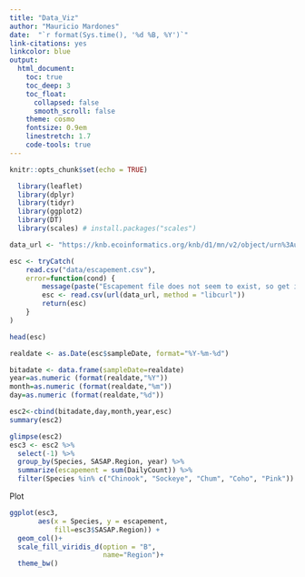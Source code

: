 ```yaml
---
title: "Data_Viz"
author: "Mauricio Mardones"
date:  "`r format(Sys.time(), '%d %B, %Y')`"
link-citations: yes
linkcolor: blue
output:
  html_document:
    toc: true
    toc_deep: 3
    toc_float:
      collapsed: false
      smooth_scroll: false
    theme: cosmo
    fontsize: 0.9em
    linestretch: 1.7
    code-tools: true
---
```



```r
knitr::opts_chunk$set(echo = TRUE)
```

```r
  library(leaflet)
  library(dplyr)
  library(tidyr)
  library(ggplot2)
  library(DT)
  library(scales) # install.packages("scales")
```
```r
data_url <- "https://knb.ecoinformatics.org/knb/d1/mn/v2/object/urn%3Auuid%3Af119a05b-bbe7-4aea-93c6-85434dcb1c5e"

esc <- tryCatch(
    read.csv("data/escapement.csv"),
    error=function(cond) {
        message(paste("Escapement file does not seem to exist, so get it from the KNB."))
        esc <- read.csv(url(data_url, method = "libcurl"))
        return(esc)
    }
)

head(esc)
```

```r
realdate <- as.Date(esc$sampleDate, format="%Y-%m-%d")

bitadate <- data.frame(sampleDate=realdate)
year=as.numeric (format(realdate,"%Y"))
month=as.numeric (format(realdate,"%m"))
day=as.numeric (format(realdate,"%d"))

esc2<-cbind(bitadate,day,month,year,esc)
summary(esc2)
```


```r
glimpse(esc2)
esc3 <- esc2 %>% 
  select(-1) %>% 
  group_by(Species, SASAP.Region, year) %>% 
  summarize(escapement = sum(DailyCount)) %>% 
  filter(Species %in% c("Chinook", "Sockeye", "Chum", "Coho", "Pink"))
```

Plot
```r
ggplot(esc3, 
       aes(x = Species, y = escapement,
           fill=esc3$SASAP.Region)) +
  geom_col()+
  scale_fill_viridis_d(option = "B",
                       name="Region")+
  theme_bw()
```

